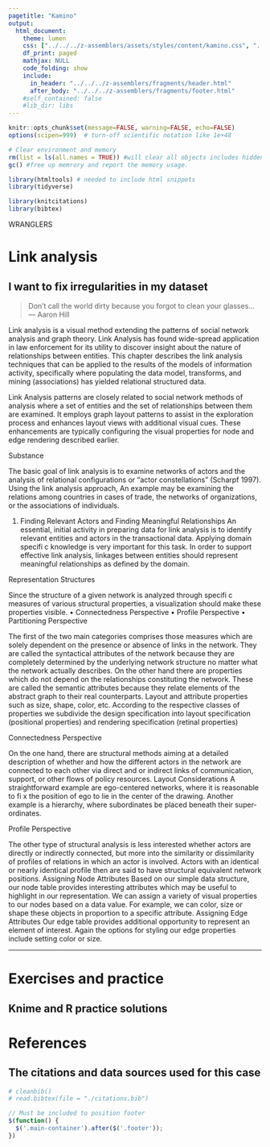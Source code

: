 ```yaml
---
pagetitle: "Kamino"
output: 
  html_document:
    theme: lumen
    css: ["../../../z-assemblers/assets/styles/content/kamino.css", "../../../z-assemblers/assets/icons/line-awesome/css/line-awesome.css"]
    df_print: paged
    mathjax: NULL
    code_folding: show
    include:
      in_header: "../../../z-assemblers/fragments/header.html"
      after_body: "../../../z-assemblers/fragments/footer.html"
    #self_contained: false
    #lib_dir: libs
---
```


```r

knitr::opts_chunk$set(message=FALSE, warning=FALSE, echo=FALSE)
options(scipen=999)  # turn-off scientific notation like 1e+48

# Clear environment and memory
rm(list = ls(all.names = TRUE)) #will clear all objects includes hidden objects.
gc() #free up memrory and report the memory usage.

library(htmltools) # needed to include html snippets
library(tidyverse)

library(knitcitations)
library(bibtex)

```

<div class="activity">
WRANGLERS  
</div>

# Link analysis
## I want to fix irregularities in my dataset

> Don't call the world dirty because you forgot to clean your glasses...\
--- Aaron Hill\

Link analysis is a visual method extending the patterns of social network analysis and graph theory. Link Analysis has found wide-spread application in law enforcement for its utility to discover insight about the nature of relationships between entities. This chapter describes the link analysis techniques that can be applied to the results of the models of information activity, specifically where populating the data model, transforms, and mining (associations) has yielded relational structured data.

Link Analysis patterns are closely related to social network methods of analysis where a set of entities and the set of relationships between them are examined. It employs graph layout patterns to assist in the exploration process and enhances layout views with additional visual cues. These enhancements are typically configuring the visual properties for node and edge rendering described earlier.

Substance

The basic goal of link analysis is to examine networks of actors and the analysis of relational configurations or “actor constellations” (Scharpf 1997). Using the link analysis approach, An example may be examining the relations among countries in cases of trade, the networks of organizations, or the associations of individuals.

1. Finding Relevant Actors and Finding Meaningful Relationships
An essential, initial activity in preparing data for link analysis is to identify relevant entities and actors in the
transactional data. Applying domain specifi c knowledge is very important for this task. In order to support effective link analysis, linkages between entities should represent meaningful relationships as defined by the domain.

Representation Structures

Since the structure of a given network is analyzed through specifi c measures of various structural properties, a visualization should make these properties visible.
• Connectedness Perspective
• Profile Perspective
• Partitioning Perspective

The first of the two main categories comprises those measures which are solely dependent on the presence or absence of links in the network. They are called the syntactical attributes of the network because they are completely determined by the underlying network structure no matter what the network actually describes. On the other hand there are properties which do not depend on the relationships constituting the network. These are called the semantic attributes because they relate elements of the abstract graph to their real counterparts. Layout and attribute properties such as size, shape, color, etc. According to the respective classes of properties we subdivide the design specification into layout specification (positional properties) and rendering specification (retinal properties)

Connectedness Perspective

On the one hand, there are structural methods aiming at a detailed description of whether and how the different actors in the network are connected to each other via direct and or indirect links of communication, support, or other flows of policy resources. Layout Considerations A straightforward example are ego-centered networks, where it is reasonable to fi x the position of ego to lie in the center of the drawing. Another example is a hierarchy, where subordinates be placed beneath their super-ordinates.

Profile Perspective

The other type of structural analysis is less interested whether actors are directly or indirectly connected, but more into the similarity or dissimilarity of profiles of relations in which an actor is involved. Actors with an identical or nearly identical profile then are said to have structural equivalent network positions. Assigning Node Attributes Based on our simple data structure, our node table provides interesting attributes which may be useful to highlight in our representation. We can assign a variety of visual properties to our nodes based on a data value. For example, we can color, size or shape these objects in proportion to a specific attribute. Assigning Edge Attributes Our edge table provides additional opportunity to represent an element of interest. Again the options for styling our edge properties include setting color or size.


***



# Exercises and practice
## Knime and R practice solutions



# References
## The citations and data sources used for this case

```r

# cleanbib()
# read.bibtex(file = "./citations.bib")

```



```js

// Must be included to position footer
$(function() {
  $('.main-container').after($('.footer'));
})

```

